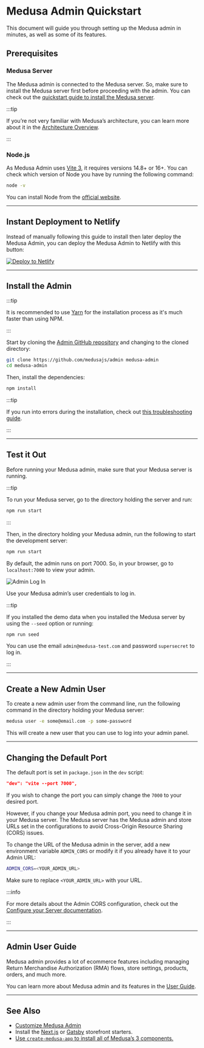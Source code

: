 
# Medusa Admin Quickstart

This document will guide you through setting up the Medusa admin in minutes, as well as some of its features.

## Prerequisites

### Medusa Server

The Medusa admin is connected to the Medusa server. So, make sure to install the Medusa server first before proceeding with the admin. You can check out the [quickstart guide to install the Medusa server](../quickstart/quick-start).

:::tip

If you’re not very familiar with Medusa’s architecture, you can learn more about it in the [Architecture Overview](../introduction#architecture-overview).

:::

### Node.js

As Medusa Admin uses [Vite 3](https://vitejs.dev/guide/#scaffolding-your-first-vite-project), it requires versions 14.8+ or 16+. You can check which version of Node you have by running the following command:

```bash noReport
node -v
```

You can install Node from the [official website](https://nodejs.org/en/).

---

## Instant Deployment to Netlify

Instead of manually following this guide to install then later deploy the Medusa Admin, you can deploy the Medusa Admin to Netlify with this button:

<a href="https://app.netlify.com/start/deploy?repository=https://github.com/medusajs/admin" class="img-url">
  <img src="https://www.netlify.com/img/deploy/button.svg" alt="Deploy to Netlify" class="no-zoom-img" />
</a>

---

## Install the Admin

:::tip

It is recommended to use [Yarn](https://yarnpkg.com/getting-started/install) for the installation process as it's much faster than using NPM.

:::

Start by cloning the [Admin GitHub repository](https://github.com/medusajs/admin) and changing to the cloned directory:

```bash
git clone https://github.com/medusajs/admin medusa-admin
cd medusa-admin
```

Then, install the dependencies:

```bash npm2yarn
npm install
```

<Feedback 
   event="survey_admin_quickstart"
   question="Did you set up the admin successfully?"
   positiveQuestion="Is there anything that should improved?"
   negativeQuestion="Please describe the issue you faced."
/>

:::tip

If you run into errors during the installation, check out [this troubleshooting guide](../troubleshooting/common-installation-errors.mdx).

:::

---

## Test it Out

Before running your Medusa admin, make sure that your Medusa server is running.

:::tip

To run your Medusa server, go to the directory holding the server and run:

```bash npm2yarn
npm run start
```

:::

Then, in the directory holding your Medusa admin, run the following to start the development server:

```bash npm2yarn
npm run start
```

By default, the admin runs on port 7000. So, in your browser, go to `localhost:7000` to view your admin.

![Admin Log In](https://res.cloudinary.com/dza7lstvk/image/upload/v1668001604/Medusa%20Docs/Screenshots/XYqMCo9_hq1fsv.png)

Use your Medusa admin’s user credentials to log in.

:::tip

If you installed the demo data when you installed the Medusa server by using the `--seed` option or running:

```bash npm2yarn
npm run seed
```

You can use the email `admin@medusa-test.com` and password `supersecret` to log in.

:::

---

## Create a New Admin User

To create a new admin user from the command line, run the following command in the directory holding your Medusa server:

```bash
medusa user -e some@email.com -p some-password
```

This will create a new user that you can use to log into your admin panel.

---

## Changing the Default Port

The default port is set in `package.json` in the `dev` script:

```json
"dev": "vite --port 7000",
```

If you wish to change the port you can simply change the `7000` to your desired port.

However, if you change your Medusa admin port, you need to change it in your Medusa server. The Medusa server has the Medusa admin and store URLs set in the configurations to avoid Cross-Origin Resource Sharing (CORS) issues.

To change the URL of the Medusa admin in the server, add a new environment variable `ADMIN_CORS` or modify it if you already have it to your Admin URL:

```bash
ADMIN_CORS=<YOUR_ADMIN_URL>
```

Make sure to replace `<YOUR_ADMIN_URL>` with your URL.

:::info

For more details about the Admin CORS configuration, check out the [Configure your Server documentation](../usage/configurations.md#admin-cors).

:::

---

## Admin User Guide

Medusa admin provides a lot of ecommerce features including managing Return Merchandise Authorization (RMA) flows, store settings, products, orders, and much more.

You can learn more about Medusa admin and its features in the [User Guide](../user-guide/index.mdx).

---

## See Also

- [Customize Medusa Admin](./development.md)
- Install the [Next.js](../starters/nextjs-medusa-starter.mdx) or [Gatsby](../starters/gatsby-medusa-starter.mdx) storefront starters.
- [Use `create-medusa-app` to install all of Medusa’s 3 components.](../usage/create-medusa-app.mdx)
